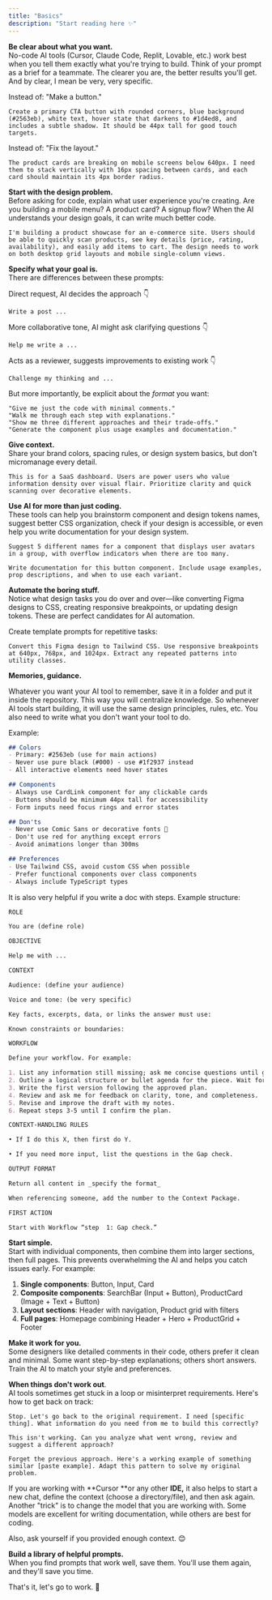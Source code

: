 ```yaml
---
title: "Basics"
description: "Start reading here ✨"
---
```


**Be clear about what you want.** \
No-code AI tools (Cursor, Claude Code, Replit, Lovable, etc.) work best when you tell them exactly what you're trying to build. Think of your prompt as a brief for a teammate. The clearer you are, the better results you'll get. And by clear, I mean be very, very specific.

Instead of: "Make a button."

```
Create a primary CTA button with rounded corners, blue background (#2563eb), white text, hover state that darkens to #1d4ed8, and includes a subtle shadow. It should be 44px tall for good touch targets.
```

Instead of: "Fix the layout."

```text wrap
The product cards are breaking on mobile screens below 640px. I need them to stack vertically with 16px spacing between cards, and each card should maintain its 4px border radius.
```

**Start with the design problem.** \
Before asking for code, explain what user experience you're creating. Are you building a mobile menu? A product card? A signup flow? When the AI understands your design goals, it can write much better code.

```
I'm building a product showcase for an e-commerce site. Users should be able to quickly scan products, see key details (price, rating, availability), and easily add items to cart. The design needs to work on both desktop grid layouts and mobile single-column views.
```

**Specify what your goal is.**\
There are differences between these prompts:

Direct request, AI decides the approach 👇

```
Write a post ... 	
```

More collaborative tone, AI might ask clarifying questions 👇

```
Help me write a ...
```

Acts as a reviewer, suggests improvements to existing work  👇

```
Challenge my thinking and ... 
```

But more importantly, be explicit about the _format_ you want:

```
"Give me just the code with minimal comments."
"Walk me through each step with explanations." 
"Show me three different approaches and their trade-offs."
"Generate the component plus usage examples and documentation."
```

**Give context.**\
Share your brand colors, spacing rules, or design system basics, but don't micromanage every detail.

```
This is for a SaaS dashboard. Users are power users who value information density over visual flair. Prioritize clarity and quick scanning over decorative elements.
```

**Use AI for more than just coding.**\
These tools can help you brainstorm component and design tokens names, suggest better CSS organization, check if your design is accessible, or even help you write documentation for your design system.

```
Suggest 5 different names for a component that displays user avatars in a group, with overflow indicators when there are too many.
```

```
Write documentation for this button component. Include usage examples, prop descriptions, and when to use each variant.
```

**Automate the boring stuff.**\
Notice what design tasks you do over and over—like converting Figma designs to CSS, creating responsive breakpoints, or updating design tokens. These are perfect candidates for AI automation.

Create template prompts for repetitive tasks:

```
Convert this Figma design to Tailwind CSS. Use responsive breakpoints at 640px, 768px, and 1024px. Extract any repeated patterns into utility classes.
```

**Memories, guidance.**

Whatever you want your AI tool to remember, save it in a folder and put it inside the repository. This way you will centralize knowledge. So whenever AI tools start building, it will use the same design principles, rules, etc. You also need to write what you don't want your tool to do.

Example:

```markdown
## Colors
- Primary: #2563eb (use for main actions)
- Never use pure black (#000) - use #1f2937 instead
- All interactive elements need hover states

## Components  
- Always use CardLink component for any clickable cards
- Buttons should be minimum 44px tall for accessibility
- Form inputs need focus rings and error states

## Don'ts
- Never use Comic Sans or decorative fonts 🤣
- Don't use red for anything except errors
- Avoid animations longer than 300ms

## Preferences
- Use Tailwind CSS, avoid custom CSS when possible
- Prefer functional components over class components
- Always include TypeScript types
```

It is also very helpful if you write a doc with steps. Example structure:

```markdown
ROLE

You are (define role)

OBJECTIVE

Help me with ...

CONTEXT

Audience: (define your audience)

Voice and tone: (be very specific)

Key facts, excerpts, data, or links the answer must use:

Known constraints or boundaries:

WORKFLOW

Define your workflow. For example:

1. List any information still missing; ask me concise questions until gaps are filled.
2. Outline a logical structure or bullet agenda for the piece. Wait for my approval.
3. Write the first version following the approved plan.
4. Review and ask me for feedback on clarity, tone, and completeness.
5. Revise and improve the draft with my notes.
6. Repeat steps 3‑5 until I confirm the plan.

CONTEXT‑HANDLING RULES

• If I do this X, then first do Y.

• If you need more input, list the questions in the Gap check.

OUTPUT FORMAT

Return all content in _specify the format_

When referencing someone, add the number to the Context Package.

FIRST ACTION

Start with Workflow “step  1: Gap check.”
```

**Start simple.**\
Start with individual components, then combine them into larger sections, then full pages. This prevents overwhelming the AI and helps you catch issues early. For example:

1. **Single components**: Button, Input, Card
2. **Composite components**: SearchBar (Input \+ Button), ProductCard (Image \+ Text \+ Button)
3. **Layout sections**: Header with navigation, Product grid with filters
4. **Full pages**: Homepage combining Header \+ Hero \+ ProductGrid \+ Footer

**Make it work for you.**\
Some designers like detailed comments in their code, others prefer it clean and minimal. Some want step-by-step explanations; others short answers. Train the AI to match your style and preferences.

**When things don't work out**.\
AI tools sometimes get stuck in a loop or misinterpret requirements. Here's how to get back on track:

```
Stop. Let's go back to the original requirement. I need [specific thing]. What information do you need from me to build this correctly?
```

```
This isn't working. Can you analyze what went wrong, review and suggest a different approach?
```

```
Forget the previous approach. Here's a working example of something similar [paste example]. Adapt this pattern to solve my original problem.
```

If you are working with \*\*Cursor \*\*or any other **IDE,** it also helps to start a new chat, define the context (choose a directory/file), and then ask again. Another "trick" is to change the model that you are working with. Some models are excellent for writing documentation, while others are best for coding.

Also, ask yourself if you provided enough context. 😊

**Build a library of helpful prompts.**\
When you find prompts that work well, save them. You'll use them again, and they'll save you time.

That's it, let's go to work. 🥰